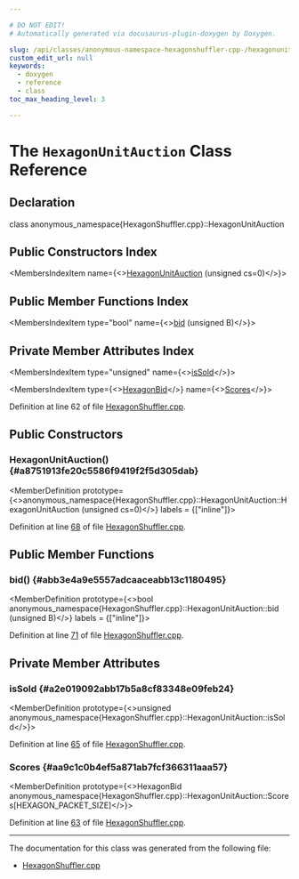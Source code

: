 ```yaml
---

# DO NOT EDIT!
# Automatically generated via docusaurus-plugin-doxygen by Doxygen.

slug: /api/classes/anonymous-namespace-hexagonshuffler-cpp-/hexagonunitauction
custom_edit_url: null
keywords:
  - doxygen
  - reference
  - class
toc_max_heading_level: 3

---
```





# The `HexagonUnitAuction` Class Reference

<DoxygenPage pluginConfig={pluginConfig}>



## Declaration

<CodeBlock>class anonymous_namespace{HexagonShuffler.cpp}::HexagonUnitAuction</CodeBlock>

## Public Constructors Index

<MembersIndex>

<MembersIndexItem
  name={<><a href="#a8751913fe20c5586f9419f2f5d305dab">HexagonUnitAuction</a> (unsigned cs=0)</>}>
</MembersIndexItem>

</MembersIndex>

## Public Member Functions Index

<MembersIndex>

<MembersIndexItem
  type="bool"
  name={<><a href="#abb3e4a9e5557adcaaceabb13c1180495">bid</a> (unsigned B)</>}>
</MembersIndexItem>

</MembersIndex>

## Private Member Attributes Index

<MembersIndex>

<MembersIndexItem
  type="unsigned"
  name={<><a href="#a2e019092abb17b5a8cf83348e09feb24">isSold</a></>}>
</MembersIndexItem>

<MembersIndexItem
  type={<><a href="/docs/api/classes/anonymous-namespace-hexagonshuffler-cpp-/hexagonbid">HexagonBid</a></>}
  name={<><a href="#aa9c1c0b4ef5a871ab7fcf366311aaa57">Scores</a></>}>
</MembersIndexItem>

</MembersIndex>


Definition at line 62 of file <a href="/docs/api/files/lib/lib/target/lib/target/hexagon/lib/target/hexagon/mctargetdesc/hexagonshuffler-cpp">HexagonShuffler.cpp</a>.

<SectionDefinition>

## Public Constructors

### HexagonUnitAuction() {#a8751913fe20c5586f9419f2f5d305dab}

<MemberDefinition
  prototype={<>anonymous&#95;namespace&#123;HexagonShuffler.cpp&#125;::HexagonUnitAuction::HexagonUnitAuction (unsigned cs=0)</>}
  labels = {["inline"]}>

Definition at line <a href="/docs/api/files/lib/lib/target/lib/target/hexagon/lib/target/hexagon/mctargetdesc/hexagonshuffler-cpp/#l00068">68</a> of file <a href="/docs/api/files/lib/lib/target/lib/target/hexagon/lib/target/hexagon/mctargetdesc/hexagonshuffler-cpp">HexagonShuffler.cpp</a>.
</MemberDefinition>

</SectionDefinition>

<SectionDefinition>

## Public Member Functions

### bid() {#abb3e4a9e5557adcaaceabb13c1180495}

<MemberDefinition
  prototype={<>bool anonymous&#95;namespace&#123;HexagonShuffler.cpp&#125;::HexagonUnitAuction::bid (unsigned B)</>}
  labels = {["inline"]}>

Definition at line <a href="/docs/api/files/lib/lib/target/lib/target/hexagon/lib/target/hexagon/mctargetdesc/hexagonshuffler-cpp/#l00071">71</a> of file <a href="/docs/api/files/lib/lib/target/lib/target/hexagon/lib/target/hexagon/mctargetdesc/hexagonshuffler-cpp">HexagonShuffler.cpp</a>.
</MemberDefinition>

</SectionDefinition>

<SectionDefinition>

## Private Member Attributes

### isSold {#a2e019092abb17b5a8cf83348e09feb24}

<MemberDefinition
  prototype={<>unsigned anonymous&#95;namespace&#123;HexagonShuffler.cpp&#125;::HexagonUnitAuction::isSold</>}>

Definition at line <a href="/docs/api/files/lib/lib/target/lib/target/hexagon/lib/target/hexagon/mctargetdesc/hexagonshuffler-cpp/#l00065">65</a> of file <a href="/docs/api/files/lib/lib/target/lib/target/hexagon/lib/target/hexagon/mctargetdesc/hexagonshuffler-cpp">HexagonShuffler.cpp</a>.
</MemberDefinition>

### Scores {#aa9c1c0b4ef5a871ab7fcf366311aaa57}

<MemberDefinition
  prototype={<>HexagonBid anonymous&#95;namespace&#123;HexagonShuffler.cpp&#125;::HexagonUnitAuction::Scores&#91;HEXAGON&#95;PACKET&#95;SIZE&#93;</>}>

Definition at line <a href="/docs/api/files/lib/lib/target/lib/target/hexagon/lib/target/hexagon/mctargetdesc/hexagonshuffler-cpp/#l00063">63</a> of file <a href="/docs/api/files/lib/lib/target/lib/target/hexagon/lib/target/hexagon/mctargetdesc/hexagonshuffler-cpp">HexagonShuffler.cpp</a>.
</MemberDefinition>

</SectionDefinition>

<hr/>

The documentation for this class was generated from the following file:

<ul>
<li><a href="/docs/api/files/lib/lib/target/lib/target/hexagon/lib/target/hexagon/mctargetdesc/hexagonshuffler-cpp">HexagonShuffler.cpp</a></li>
</ul>

</DoxygenPage>
